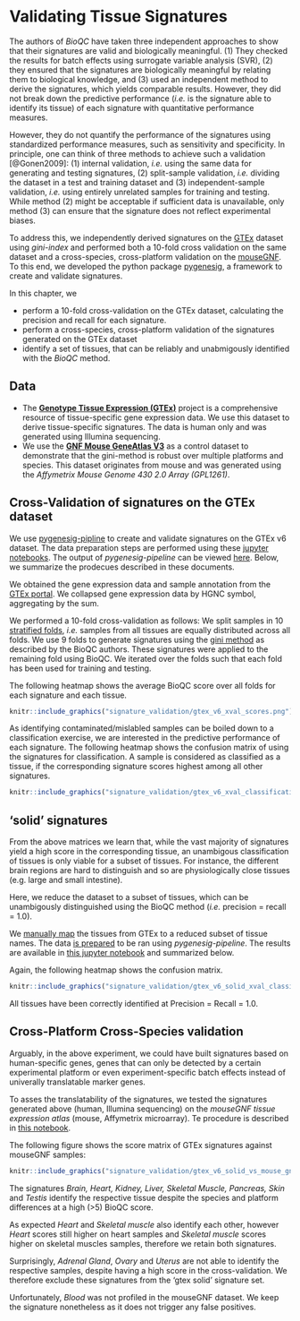 # Validating Tissue Signatures {#validating-signatures}

The authors of *BioQC* have taken three independent approaches
to show that their signatures are valid and biologically meaningful.
(1) They checked the results for batch effects using surrogate
variable analysis (SVR), (2) they ensured that the signatures
are biologically meaningful by relating them to biological knowledge,
and (3) used an independent method to derive the signatures, which yields comparable results.
However, they did not break down the predictive performance
(*i.e.* is the signature able to identify its tissue) of each signature
with quantitative performance measures.

However, they do not quantify the performance of the signatures using
standardized performance measures, such as sensitivity and specificity.
In principle, one can think of three methods to achieve such a
validation [@Gonen2009]: (1) internal validation, *i.e.* using the same
data for generating and testing signatures, (2) split-sample validation,
*i.e.* dividing the dataset in a test and training dataset and (3)
independent-sample validation, *i.e.* using entirely unrelated samples
for training and testing. While method (2) might be acceptable if
sufficient data is unavailable, only method (3) can ensure that the
signature does not reflect experimental biases.

To address this, we independently derived signatures on the
[GTEx](http://gtexportal.org) dataset using *gini-index* and performed
both a 10-fold cross validation on the same dataset and a cross-species,
cross-platform validation on the [mouseGNF](https://www.ncbi.nlm.nih.gov/geo/query/acc.cgi?acc=GSE10246).
To this end, we developed the python package [pygenesig](https://github.com/grst/pygenesig),
a framework to create and validate signatures.

In this chapter, we

 * perform a 10-fold cross-validation on the GTEx dataset, calculating the precision and recall for each signature.
 * perform a cross-species, cross-platform validation of the signatures generated on the GTEx dataset
 * identify a set of tissues, that can be reliably and unabmigously identified with the *BioQC* method.


## Data
 * The [**Genotype Tissue Expression (GTEx)**](http://gtexportal.org) project is a comprehensive resource of tissue-specific gene expression data. We use this dataset to derive tissue-specific signatures. The data is human only and was generated using Illumina sequencing.
 * We use the [**GNF Mouse GeneAtlas V3**](https://www.ncbi.nlm.nih.gov/geo/query/acc.cgi?acc=GSE10246) as a control dataset to demonstrate that the gini-method is robust over multiple platforms and species. This dataset originates from mouse and was generated using the *Affymetrix Mouse Genome 430 2.0 Array (GPL1261)*.

## Cross-Validation of signatures on the GTEx dataset
We use [pygenesig-pipline](https://github.com/grst/pygenesig-pipeline) to create and validate signatures on the GTEx v6 dataset. The data preparation steps are performed using these [jupyter notebooks](https://github.com/grst/pygenesig-example/tree/d88e4a81a45e192527a84a4445094604deba580b/notebooks/prepare_data). The output of *pygenesig-pipeline* can be viewed [here](https://github.com/grst/BioQC_GEO_analysis/blob/aa0fcd86bbdfbd49c9a4a10ce0be1c22895cc957/notebooks/gtex_v6_gini.ipynb). Below, we summarize the prodecues described in these documents.

We obtained the gene expression data and sample annotation from the [GTEx portal](http://gtexportal.org). We collapsed gene expression data by HGNC symbol, aggregating by the sum.

We performed a 10-fold cross-validation as follows:
We split samples in 10 [stratified folds](http://scikit-learn.org/stable/modules/generated/sklearn.model_selection.StratifiedKFold.html), *i.e.* samples from all tissues are equally distributed across all folds. We use 9 folds to generate signatures using the [gini method](https://grst.github.io/pygenesig/apidoc.html#module-pygenesig.gini) as described by the BioQC authors. These signatures were applied to the remaining fold using BioQC. We iterated over the folds such that each fold has been used for training and testing.

The following heatmap shows the average BioQC score over all folds for each signature and each tissue.

```r
knitr::include_graphics("signature_validation/gtex_v6_xval_scores.png")
```

As identifying contaminated/mislabled samples can be boiled down to a classification exercise, we are interested in the predictive performance of each signature. The following heatmap shows the confusion matrix of using the signatures for classification. A sample is considered as classified as a tissue, if the corresponding signature scores highest among all other signatures.

```r
knitr::include_graphics("signature_validation/gtex_v6_xval_classification.png")
```

## 'solid' signatures
From the above matrices we learn that, while the vast majority of signatures yield a high score in the corresponding tissue, an unambigous classification of tissues is only viable for a subset of tissues.
For instance, the different brain regions are hard to distinguish and so are physiologically close tissues (e.g. large and small intestine).

Here, we reduce the dataset to a subset of tissues, which can be unambigously distinguished using the BioQC method (*i.e.* precision = recall = 1.0).

We [manually map](https://github.com/grst/pygenesig-example/blob/d88e4a81a45e192527a84a4445094604deba580b/manual_annotation/gtex_solid.csv)
the tissues from GTEx to a reduced subset of tissue names. The data [is prepared](https://github.com/grst/pygenesig-example/blob/d88e4a81a45e192527a84a4445094604deba580b/notebooks/gtex_solid.ipynb)
to be ran using *pygenesig-pipeline*. The results are available in [this jupyter notebook](https://github.com/grst/BioQC_GEO_analysis/blob/b11987da13ba9b98eba34206f92942be8de6427e/signature_validation/gtex_v6_gini_solid.ipynb)
and summarized below.

Again, the following heatmap shows the confusion matrix.

```r
knitr::include_graphics("signature_validation/gtex_v6_solid_xval_classification.png")
```

All tissues have been correctly identified at Precision = Recall = 1.0.


## Cross-Platform Cross-Species validation
Arguably, in the above experiment, we could have built signatures based on human-specific genes, genes that can only be detected by a certain experimental platform or even experiment-specific batch effects instead of univerally translatable marker genes.

To asses the translatability of the signatures, we tested the signatures generated above (human, Illumina sequencing) on the *mouseGNF tissue expression atlas* (mouse, Affymetrix microarray). Te procedure is described in [this notebook](https://github.com/grst/pygenesig-example/blob/80bfe2a388a5230b004c288cb2ea220f0394855d/notebooks/gtex_solid_vs_mouse_gnf.ipynb).

The following figure shows the score matrix of GTEx signatures against mouseGNF samples:

```r
knitr::include_graphics("signature_validation/gtex_v6_solid_vs_mouse_gnf.png")
```

The signatures *Brain, Heart, Kidney, Liver, Skeletal Muscle, Pancreas, Skin* and *Testis* identify the respective tissue despite the species and platform differences at a high (>5) BioQC score.

As expected *Heart* and *Skeletal muscle* also identify each other, however *Heart* scores still higher on heart samples and *Skeletal muscle* scores higher on skeletal muscles samples, therefore we retain both signatures.

Surprisingly, *Adrenal Gland*, *Ovary* and *Uterus* are not able to identify the respective samples, despite having a high score in the cross-validation. We therefore exclude these signatures from the 'gtex solid' signature set.

Unfortunately, *Blood* was not profiled in the mouseGNF dataset. We keep the signature nonetheless as it does not trigger any false positives.

